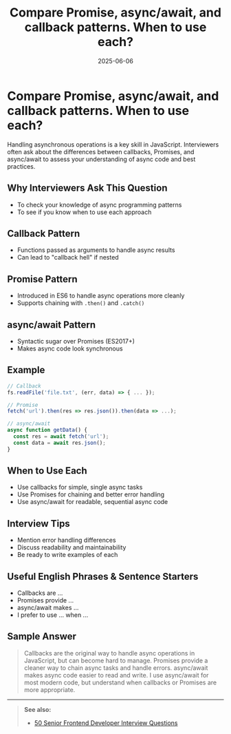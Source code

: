 ﻿---
title: 'Compare Promise, async/await, and callback patterns. When to use each?'
date: '2025-06-06'
tags: ['interview', 'javascript', 'promise', 'async', 'callback', 'frontend']
draft: false
summary: 'A practical comparison of Promise, async/await, and callback patterns in JavaScript, with examples and interview tips.'
authors: ['default']
layout: PostSimple
---

# Compare Promise, async/await, and callback patterns. When to use each?

Handling asynchronous operations is a key skill in JavaScript. Interviewers often ask about the differences between callbacks, Promises, and async/await to assess your understanding of async code and best practices.

## Why Interviewers Ask This Question

- To check your knowledge of async programming patterns
- To see if you know when to use each approach

## Callback Pattern

- Functions passed as arguments to handle async results
- Can lead to "callback hell" if nested

## Promise Pattern

- Introduced in ES6 to handle async operations more cleanly
- Supports chaining with `.then()` and `.catch()`

## async/await Pattern

- Syntactic sugar over Promises (ES2017+)
- Makes async code look synchronous

## Example

```js
// Callback
fs.readFile('file.txt', (err, data) => { ... });

// Promise
fetch('url').then(res => res.json()).then(data => ...);

// async/await
async function getData() {
  const res = await fetch('url');
  const data = await res.json();
}
```

## When to Use Each

- Use callbacks for simple, single async tasks
- Use Promises for chaining and better error handling
- Use async/await for readable, sequential async code

## Interview Tips

- Mention error handling differences
- Discuss readability and maintainability
- Be ready to write examples of each

## Useful English Phrases & Sentence Starters

- Callbacks are ...
- Promises provide ...
- async/await makes ...
- I prefer to use ... when ...

## Sample Answer

> Callbacks are the original way to handle async operations in JavaScript, but can become hard to manage. Promises provide a cleaner way to chain async tasks and handle errors. async/await makes async code easier to read and write. I use async/await for most modern code, but understand when callbacks or Promises are more appropriate.

---

> **See also:**
>
> - [50 Senior Frontend Developer Interview Questions](./50-frontend-senior-interview-questions)
